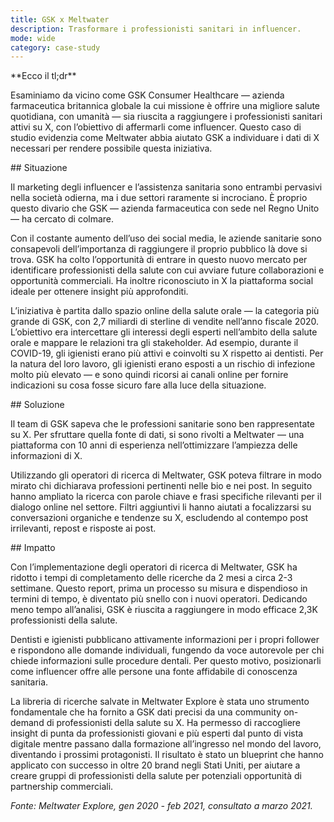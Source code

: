 ```yaml
---
title: GSK x Meltwater
description: Trasformare i professionisti sanitari in influencer.
mode: wide
category: case-study
---
```


<Note>
**Ecco il tl;dr**

Esaminiamo da vicino come GSK Consumer Healthcare — azienda farmaceutica britannica globale la cui missione è offrire una migliore salute quotidiana, con umanità — sia riuscita a raggiungere i professionisti sanitari attivi su X, con l’obiettivo di affermarli come influencer. Questo caso di studio evidenzia come Meltwater abbia aiutato GSK a individuare i dati di X necessari per rendere possibile questa iniziativa.
</Note>

<div id="situation">
  ## Situazione
</div>

Il marketing degli influencer e l’assistenza sanitaria sono entrambi pervasivi nella società odierna, ma i due settori raramente si incrociano. È proprio questo divario che GSK — azienda farmaceutica con sede nel Regno Unito — ha cercato di colmare.

Con il costante aumento dell’uso dei social media, le aziende sanitarie sono consapevoli dell’importanza di raggiungere il proprio pubblico là dove si trova. GSK ha colto l’opportunità di entrare in questo nuovo mercato per identificare professionisti della salute con cui avviare future collaborazioni e opportunità commerciali. Ha inoltre riconosciuto in X la piattaforma social ideale per ottenere insight più approfonditi.

L’iniziativa è partita dallo spazio online della salute orale — la categoria più grande di GSK, con 2,7 miliardi di sterline di vendite nell’anno fiscale 2020. L’obiettivo era intercettare gli interessi degli esperti nell’ambito della salute orale e mappare le relazioni tra gli stakeholder. Ad esempio, durante il COVID-19, gli igienisti erano più attivi e coinvolti su X rispetto ai dentisti. Per la natura del loro lavoro, gli igienisti erano esposti a un rischio di infezione molto più elevato — e sono quindi ricorsi ai canali online per fornire indicazioni su cosa fosse sicuro fare alla luce della situazione.  

<div id="solution">
  ## Soluzione
</div>

Il team di GSK sapeva che le professioni sanitarie sono ben rappresentate su X. Per sfruttare quella fonte di dati, si sono rivolti a Meltwater — una piattaforma con 10 anni di esperienza nell’ottimizzare l’ampiezza delle informazioni di X.

Utilizzando gli operatori di ricerca di Meltwater, GSK poteva filtrare in modo mirato chi dichiarava professioni pertinenti nelle bio e nei post. In seguito hanno ampliato la ricerca con parole chiave e frasi specifiche rilevanti per il dialogo online nel settore. Filtri aggiuntivi li hanno aiutati a focalizzarsi su conversazioni organiche e tendenze su X, escludendo al contempo post irrilevanti, repost e risposte ai post.

<div id="impact">
  ## Impatto
</div>

Con l’implementazione degli operatori di ricerca di Meltwater, GSK ha ridotto i tempi di completamento delle ricerche da 2 mesi a circa 2-3 settimane. Questo report, prima un processo su misura e dispendioso in termini di tempo, è diventato più snello con i nuovi operatori. Dedicando meno tempo all’analisi, GSK è riuscita a raggiungere in modo efficace 2,3K professionisti della salute. 

Dentisti e igienisti pubblicano attivamente informazioni per i propri follower e rispondono alle domande individuali, fungendo da voce autorevole per chi chiede informazioni sulle procedure dentali. Per questo motivo, posizionarli come influencer offre alle persone una fonte affidabile di conoscenza sanitaria. 

La libreria di ricerche salvate in Meltwater Explore è stata uno strumento fondamentale che ha fornito a GSK dati precisi da una community on-demand di professionisti della salute su X. Ha permesso di raccogliere insight di punta da professionisti giovani e più esperti dal punto di vista digitale mentre passano dalla formazione all’ingresso nel mondo del lavoro, diventando i prossimi protagonisti. Il risultato è stato un blueprint che hanno applicato con successo in oltre 20 brand negli Stati Uniti, per aiutare a creare gruppi di professionisti della salute per potenziali opportunità di partnership commerciali. 

*Fonte: Meltwater Explore, gen 2020 - feb 2021, consultato a marzo 2021.*